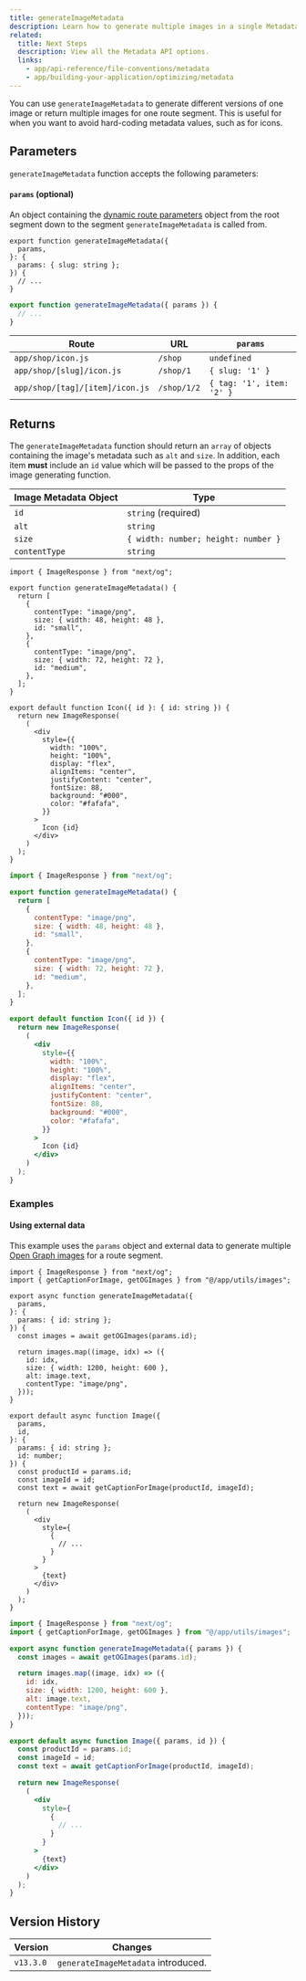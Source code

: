 ```yaml
---
title: generateImageMetadata
description: Learn how to generate multiple images in a single Metadata API special file.
related:
  title: Next Steps
  description: View all the Metadata API options.
  links:
    - app/api-reference/file-conventions/metadata
    - app/building-your-application/optimizing/metadata
---
```


You can use `generateImageMetadata` to generate different versions of one image or return multiple images for one route segment. This is useful for when you want to avoid hard-coding metadata values, such as for icons.

## Parameters

`generateImageMetadata` function accepts the following parameters:

#### `params` (optional)

An object containing the [dynamic route parameters](/docs/content/app/building-your-application/routing/dynamic-routes) object from the root segment down to the segment `generateImageMetadata` is called from.

```tsx filename="icon.tsx" switcher
export function generateImageMetadata({
  params,
}: {
  params: { slug: string };
}) {
  // ...
}
```

```jsx filename="icon.js" switcher
export function generateImageMetadata({ params }) {
  // ...
}
```

| Route                           | URL         | `params`                  |
| ------------------------------- | ----------- | ------------------------- |
| `app/shop/icon.js`              | `/shop`     | `undefined`               |
| `app/shop/[slug]/icon.js`       | `/shop/1`   | `{ slug: '1' }`           |
| `app/shop/[tag]/[item]/icon.js` | `/shop/1/2` | `{ tag: '1', item: '2' }` |

## Returns

The `generateImageMetadata` function should return an `array` of objects containing the image's metadata such as `alt` and `size`. In addition, each item **must** include an `id` value which will be passed to the props of the image generating function.

| Image Metadata Object | Type                                |
| --------------------- | ----------------------------------- |
| `id`                  | `string` (required)                 |
| `alt`                 | `string`                            |
| `size`                | `{ width: number; height: number }` |
| `contentType`         | `string`                            |

```tsx filename="icon.tsx" switcher
import { ImageResponse } from "next/og";

export function generateImageMetadata() {
  return [
    {
      contentType: "image/png",
      size: { width: 48, height: 48 },
      id: "small",
    },
    {
      contentType: "image/png",
      size: { width: 72, height: 72 },
      id: "medium",
    },
  ];
}

export default function Icon({ id }: { id: string }) {
  return new ImageResponse(
    (
      <div
        style={{
          width: "100%",
          height: "100%",
          display: "flex",
          alignItems: "center",
          justifyContent: "center",
          fontSize: 88,
          background: "#000",
          color: "#fafafa",
        }}
      >
        Icon {id}
      </div>
    )
  );
}
```

```jsx filename="icon.js" switcher
import { ImageResponse } from "next/og";

export function generateImageMetadata() {
  return [
    {
      contentType: "image/png",
      size: { width: 48, height: 48 },
      id: "small",
    },
    {
      contentType: "image/png",
      size: { width: 72, height: 72 },
      id: "medium",
    },
  ];
}

export default function Icon({ id }) {
  return new ImageResponse(
    (
      <div
        style={{
          width: "100%",
          height: "100%",
          display: "flex",
          alignItems: "center",
          justifyContent: "center",
          fontSize: 88,
          background: "#000",
          color: "#fafafa",
        }}
      >
        Icon {id}
      </div>
    )
  );
}
```

### Examples

#### Using external data

This example uses the `params` object and external data to generate multiple [Open Graph images](/docs/content/app/api-reference/file-conventions/metadata/opengraph-image) for a route segment.

```tsx filename="app/products/[id]/opengraph-image.tsx" switcher
import { ImageResponse } from "next/og";
import { getCaptionForImage, getOGImages } from "@/app/utils/images";

export async function generateImageMetadata({
  params,
}: {
  params: { id: string };
}) {
  const images = await getOGImages(params.id);

  return images.map((image, idx) => ({
    id: idx,
    size: { width: 1200, height: 600 },
    alt: image.text,
    contentType: "image/png",
  }));
}

export default async function Image({
  params,
  id,
}: {
  params: { id: string };
  id: number;
}) {
  const productId = params.id;
  const imageId = id;
  const text = await getCaptionForImage(productId, imageId);

  return new ImageResponse(
    (
      <div
        style={
          {
            // ...
          }
        }
      >
        {text}
      </div>
    )
  );
}
```

```jsx filename="app/products/[id]/opengraph-image.js" switcher
import { ImageResponse } from "next/og";
import { getCaptionForImage, getOGImages } from "@/app/utils/images";

export async function generateImageMetadata({ params }) {
  const images = await getOGImages(params.id);

  return images.map((image, idx) => ({
    id: idx,
    size: { width: 1200, height: 600 },
    alt: image.text,
    contentType: "image/png",
  }));
}

export default async function Image({ params, id }) {
  const productId = params.id;
  const imageId = id;
  const text = await getCaptionForImage(productId, imageId);

  return new ImageResponse(
    (
      <div
        style={
          {
            // ...
          }
        }
      >
        {text}
      </div>
    )
  );
}
```

## Version History

| Version   | Changes                             |
| --------- | ----------------------------------- |
| `v13.3.0` | `generateImageMetadata` introduced. |
